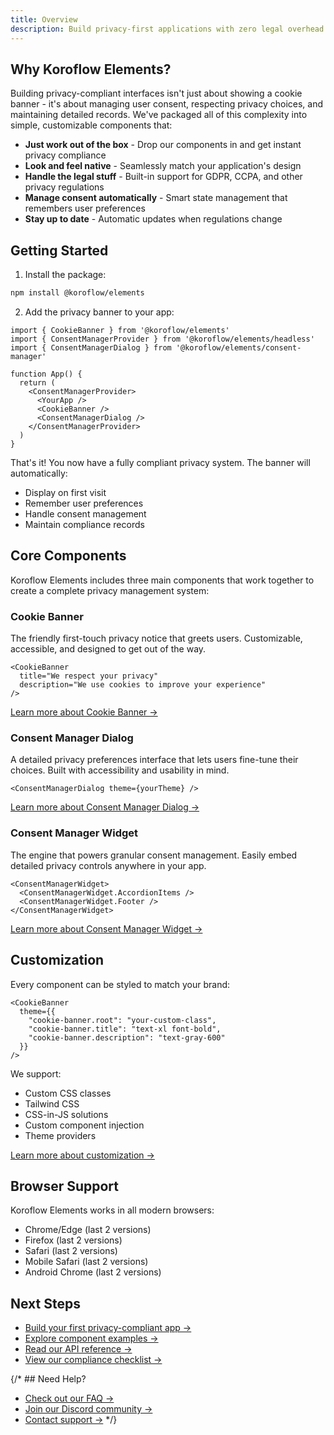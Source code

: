 ```yaml
---
title: Overview
description: Build privacy-first applications with zero legal overhead. Our plug-and-play components handle compliance so you can focus on your product.
---
```


## Why Koroflow Elements?

Building privacy-compliant interfaces isn't just about showing a cookie banner - it's about managing user consent, respecting privacy choices, and maintaining detailed records. We've packaged all of this complexity into simple, customizable components that:

- **Just work out of the box** - Drop our components in and get instant privacy compliance
- **Look and feel native** - Seamlessly match your application's design
- **Handle the legal stuff** - Built-in support for GDPR, CCPA, and other privacy regulations
- **Manage consent automatically** - Smart state management that remembers user preferences
- **Stay up to date** - Automatic updates when regulations change

## Getting Started

1. Install the package:

```bash
npm install @koroflow/elements
```

2. Add the privacy banner to your app:

```tsx
import { CookieBanner } from '@koroflow/elements'
import { ConsentManagerProvider } from '@koroflow/elements/headless'
import { ConsentManagerDialog } from '@koroflow/elements/consent-manager'

function App() {
  return (
    <ConsentManagerProvider>
      <YourApp />
      <CookieBanner />
      <ConsentManagerDialog />
    </ConsentManagerProvider>
  )
}
```

That's it! You now have a fully compliant privacy system. The banner will automatically:
- Display on first visit
- Remember user preferences
- Handle consent management
- Maintain compliance records

## Core Components

Koroflow Elements includes three main components that work together to create a complete privacy management system:

### Cookie Banner
The friendly first-touch privacy notice that greets users. Customizable, accessible, and designed to get out of the way.

```tsx
<CookieBanner 
  title="We respect your privacy"
  description="We use cookies to improve your experience"
/>
```

[Learn more about Cookie Banner →](/components/cookie-banner)

### Consent Manager Dialog
A detailed privacy preferences interface that lets users fine-tune their choices. Built with accessibility and usability in mind.

```tsx
<ConsentManagerDialog theme={yourTheme} />
```

[Learn more about Consent Manager Dialog →](/components/consent-manager-dialog)

### Consent Manager Widget
The engine that powers granular consent management. Easily embed detailed privacy controls anywhere in your app.

```tsx
<ConsentManagerWidget>
  <ConsentManagerWidget.AccordionItems />
  <ConsentManagerWidget.Footer />
</ConsentManagerWidget>
```

[Learn more about Consent Manager Widget →](/components/consent-manager-widget)

## Customization

Every component can be styled to match your brand:

```tsx
<CookieBanner 
  theme={{
    "cookie-banner.root": "your-custom-class",
    "cookie-banner.title": "text-xl font-bold",
    "cookie-banner.description": "text-gray-600"
  }}
/>
```

We support:
- Custom CSS classes
- Tailwind CSS
- CSS-in-JS solutions
- Custom component injection
- Theme providers

[Learn more about customization →](/guides/customization)

## Browser Support

Koroflow Elements works in all modern browsers:
- Chrome/Edge (last 2 versions)
- Firefox (last 2 versions)
- Safari (last 2 versions)
- Mobile Safari (last 2 versions)
- Android Chrome (last 2 versions)

## Next Steps

- [Build your first privacy-compliant app →](/guides/quickstart)
- [Explore component examples →](/examples)
- [Read our API reference →](/api)
- [View our compliance checklist →](/guides/compliance)

{/* ## Need Help?

- [Check out our FAQ →](/guides/faq)
- [Join our Discord community →](https://discord.gg/koroflow)
- [Contact support →](mailto:support@koroflow.com) */}
